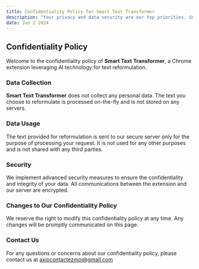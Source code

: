 ```yaml
---
title: Confidentiality Policy for Smart Text Transformer
description: "Your privacy and data security are our top priorities. Smart Text Transformer ensures the protection and confidentiality"
date: Jun 2 2024
---
```


## Confidentiality Policy

Welcome to the confidentiality policy of **Smart Text Transformer**, a Chrome extension leveraging AI technology for text reformulation.

### Data Collection

**Smart Text Transformer** does not collect any personal data. The text you choose to reformulate is processed on-the-fly and is not stored on any servers.

### Data Usage

The text provided for reformulation is sent to our secure server only for the purpose of processing your request. It is not used for any other purposes and is not shared with any third parties.

### Security

We implement advanced security measures to ensure the confidentiality and integrity of your data. All communications between the extension and our server are encrypted.

### Changes to Our Confidentiality Policy

We reserve the right to modify this confidentiality policy at any time. Any changes will be promptly communicated on this page.

### Contact Us

For any questions or concerns about our confidentiality policy, please contact us at axiocontactezmoi@gmail.com
